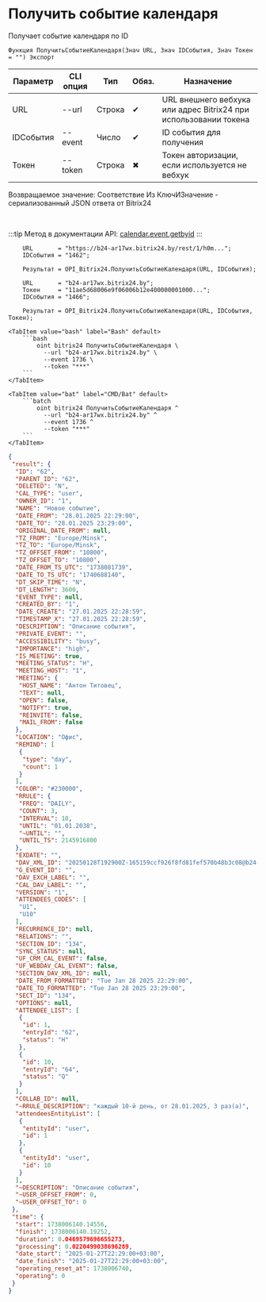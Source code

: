 ﻿---
sidebar_position: 3
description: Получить событие календаря и другие функции для работы с Bitrix24 в Открытом пакете интеграций - бесплатной open-source библиотеке интеграций для 1С:Предприятие 8, OneScript и CLI
keywords: [1C, 1С, 1С:Предприятие, 1С:Предприятие 8.3, API, Интеграция, Сервисы, Обмен, OneScript, CLI, Bitrix24]
---


# Получить событие календаря
 Получает событие календаря по ID



`Функция ПолучитьСобытиеКалендаря(Знач URL, Знач IDСобытия, Знач Токен = "") Экспорт`

  | Параметр | CLI опция | Тип | Обяз. | Назначение |
  |-|-|-|-|-|
  | URL | --url | Строка | &#x2714; | URL внешнего вебхука или адрес Bitrix24 при использовании токена |
  | IDСобытия | --event | Число | &#x2714; | ID события для получения |
  | Токен | --token | Строка | &#x2716; | Токен авторизации, если используется не вебхук |

  
  Возвращаемое значение:   Соответствие Из КлючИЗначение - сериализованный JSON ответа от Bitrix24

<br/>

:::tip
Метод в документации API: [calendar.event.getbyid](https://apidocs.bitrix24.ru/api-reference/calendar/calendar-event/calendar-event-get-by-id.html)
:::
<br/>



```bsl title="Пример использования для 1С:Предприятие/OneScript"
    URL       = "https://b24-ar17wx.bitrix24.by/rest/1/h0m...";
    IDСобытия = "1462";

    Результат = OPI_Bitrix24.ПолучитьСобытиеКалендаря(URL, IDСобытия);

    URL       = "b24-ar17wx.bitrix24.by";
    Токен     = "11ae5d68006e9f06006b12e400000001000...";
    IDСобытия = "1466";

    Результат = OPI_Bitrix24.ПолучитьСобытиеКалендаря(URL, IDСобытия, Токен);
```
    

 <Tabs>
  
    <TabItem value="bash" label="Bash" default>
        ```bash
            oint bitrix24 ПолучитьСобытиеКалендаря \
              --url "b24-ar17wx.bitrix24.by" \
              --event 1736 \
              --token "***"
        ```
    </TabItem>
  
    <TabItem value="bat" label="CMD/Bat" default>
        ```batch
            oint bitrix24 ПолучитьСобытиеКалендаря ^
              --url "b24-ar17wx.bitrix24.by" ^
              --event 1736 ^
              --token "***"
        ```
    </TabItem>
</Tabs>


```json title="Результат"
{
 "result": {
  "ID": "62",
  "PARENT_ID": "62",
  "DELETED": "N",
  "CAL_TYPE": "user",
  "OWNER_ID": "1",
  "NAME": "Новое событие",
  "DATE_FROM": "28.01.2025 22:29:00",
  "DATE_TO": "28.01.2025 23:29:00",
  "ORIGINAL_DATE_FROM": null,
  "TZ_FROM": "Europe/Minsk",
  "TZ_TO": "Europe/Minsk",
  "TZ_OFFSET_FROM": "10800",
  "TZ_OFFSET_TO": "10800",
  "DATE_FROM_TS_UTC": "1738081739",
  "DATE_TO_TS_UTC": "1740688140",
  "DT_SKIP_TIME": "N",
  "DT_LENGTH": 3600,
  "EVENT_TYPE": null,
  "CREATED_BY": "1",
  "DATE_CREATE": "27.01.2025 22:28:59",
  "TIMESTAMP_X": "27.01.2025 22:28:59",
  "DESCRIPTION": "Описание события",
  "PRIVATE_EVENT": "",
  "ACCESSIBILITY": "busy",
  "IMPORTANCE": "high",
  "IS_MEETING": true,
  "MEETING_STATUS": "H",
  "MEETING_HOST": "1",
  "MEETING": {
   "HOST_NAME": "Антон Титовец",
   "TEXT": null,
   "OPEN": false,
   "NOTIFY": true,
   "REINVITE": false,
   "MAIL_FROM": false
  },
  "LOCATION": "Офис",
  "REMIND": [
   {
    "type": "day",
    "count": 1
   }
  ],
  "COLOR": "#230000",
  "RRULE": {
   "FREQ": "DAILY",
   "COUNT": 3,
   "INTERVAL": 10,
   "UNTIL": "01.01.2038",
   "~UNTIL": "",
   "UNTIL_TS": 2145916800
  },
  "EXDATE": "",
  "DAV_XML_ID": "20250128T192900Z-165159ccf926f8fd81fef570b48b3c08@b24-ar17wx.bitrix24.by",
  "G_EVENT_ID": "",
  "DAV_EXCH_LABEL": "",
  "CAL_DAV_LABEL": "",
  "VERSION": "1",
  "ATTENDEES_CODES": [
   "U1",
   "U10"
  ],
  "RECURRENCE_ID": null,
  "RELATIONS": "",
  "SECTION_ID": "134",
  "SYNC_STATUS": null,
  "UF_CRM_CAL_EVENT": false,
  "UF_WEBDAV_CAL_EVENT": false,
  "SECTION_DAV_XML_ID": null,
  "DATE_FROM_FORMATTED": "Tue Jan 28 2025 22:29:00",
  "DATE_TO_FORMATTED": "Tue Jan 28 2025 23:29:00",
  "SECT_ID": "134",
  "OPTIONS": null,
  "ATTENDEE_LIST": [
   {
    "id": 1,
    "entryId": "62",
    "status": "H"
   },
   {
    "id": 10,
    "entryId": "64",
    "status": "Q"
   }
  ],
  "COLLAB_ID": null,
  "~RRULE_DESCRIPTION": "каждый 10-й день, от 28.01.2025, 3 раз(а)",
  "attendeesEntityList": [
   {
    "entityId": "user",
    "id": 1
   },
   {
    "entityId": "user",
    "id": 10
   }
  ],
  "~DESCRIPTION": "Описание события",
  "~USER_OFFSET_FROM": 0,
  "~USER_OFFSET_TO": 0
 },
 "time": {
  "start": 1738006140.14556,
  "finish": 1738006140.19252,
  "duration": 0.0469579696655273,
  "processing": 0.0220499038696289,
  "date_start": "2025-01-27T22:29:00+03:00",
  "date_finish": "2025-01-27T22:29:00+03:00",
  "operating_reset_at": 1738006740,
  "operating": 0
 }
}
```
